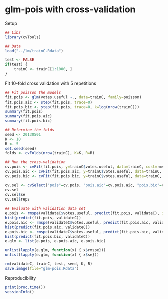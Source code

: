 glm-pois with cross-validation
=======================

Setup
```r
## Libs
library(cvTools)

## Data
load("../lm/trainC.Rdata")

test <- FALSE
if(test) {
	trainC <- trainC[1:1000, ]
}
```


Fit 10-fold cross validation with 5 repetitions
```r
## Fit poisson the models
fit.pois <- glm(votes.useful ~., data=trainC, family=poisson)
fit.pois.aic <- step(fit.pois, trace=0)
fit.pois.bic <- step(fit.pois, trace=0, k=log(nrow(trainC)))
summary(fit.pois)
summary(fit.pois.aic)
summary(fit.pois.bic)

## Determine the folds
seed <- 20130501
K <- 10
R <- 5
set.seed(seed)
folds <- cvFolds(nrow(trainC), K=K, R=R)

## Run the cross-validation
cv.pois <- cvFit(fit.pois, y=trainC$votes.useful, data=trainC, cost=rmspe, costArgs=list(includeSE=TRUE), folds=folds)
cv.pois.aic <- cvFit(fit.pois.aic, y=trainC$votes.useful, data=trainC, cost=rmspe, costArgs=list(includeSE=TRUE), folds=folds)
cv.pois.bic <- cvFit(fit.pois.bic, y=trainC$votes.useful, data=trainC, cost=rmspe, costArgs=list(includeSE=TRUE), folds=folds)

cv.sel <- cvSelect("pois"=cv.pois, "pois.aic"=cv.pois.aic, "pois.bic"=cv.pois.bic)
cv.sel
cv.sel$se
cv.sel$reps

## Evaluate with validation data set
e.pois <- rmspe(validateC$votes.useful, predict(fit.pois, validateC), includeSE=TRUE)
hist(predict(fit.pois, validateC))
e.pois.aic <- rmspe(validateC$votes.useful, predict(fit.pois.aic, validateC), includeSE=TRUE)
hist(predict(fit.pois.aic, validateC))
e.pois.bic <- rmspe(validateC$votes.useful, predict(fit.pois.bic, validateC), includeSE=TRUE)
hist(predict(fit.pois.bic, validateC))
e.glm <- list(e.pois, e.pois.aic, e.pois.bic)

unlist(lapply(e.glm, function(x) { x$rmspe}))
unlist(lapply(e.glm, function(x) { x$se}))

rm(validateC, trainC, test, seed, K, R)
save.image(file="glm-pois.Rdata")
```

Reproducibility
```r
print(proc.time())
sessionInfo()
```
